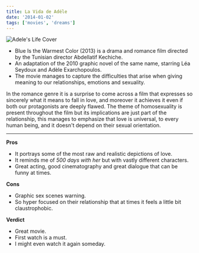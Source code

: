 ```yaml
---
title: La Vida de Adéle
date: '2014-01-02'
tags: ['movies', 'dreams']
---
```


![Adele's Life Cover](/static/images/movies/vidadeadele.png)

* Blue Is the Warmest Color (2013) is a drama and romance film directed by the Tunisian director Abdellatif Kechiche.
* An adaptation of the 2010 graphic novel of the same name, starring Léa Seydoux and Adèle Exarchopoulos.
* The movie manages to capture the difficulties that arise when giving meaning to our relationships, emotions and sexuality.

In the romance genre it is a surprise to come across a film that expresses so sincerely what it means to fall in love, and moreover it achieves it even if both our protagonists are deeply flawed. The theme of homosexuality is present throughout the film but its implications are just part of the relationship, this manages to emphasize that love is universal, to every human being, and it doesn't depend on their sexual orientation.

***

**Pros**

* It portrays some of the most raw and realistic depictions of love.
* It reminds me of *500 days with her* but with vastly different characters.
* Great acting, good cinematography and great dialogue that can be funny at times.

**Cons**

* Graphic sex scenes warning.
* So hyper focused on their relationship that at times it feels a little bit claustrophobic.

**Verdict**

* Great movie. 
* First watch is a must. 
* I might even watch it again someday.

